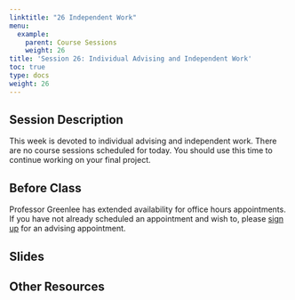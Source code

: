 ```yaml
---
linktitle: "26 Independent Work"
menu:
  example:
    parent: Course Sessions
    weight: 26
title: 'Session 26: Individual Advising and Independent Work'
toc: true
type: docs
weight: 26
---
```


## Session Description

This week is devoted to individual advising and independent work. There are no course sessions scheduled for today. You should use this time to continue working on your final project.

## Before Class

Professor Greenlee has extended availability for office hours appointments. If you have not already scheduled an appointment and wish to, please [sign up](https://calendly.com/agreen4/neighborhood-analysis?back=1&month=2021-01) for an advising appointment.

## Slides

## Other Resources
